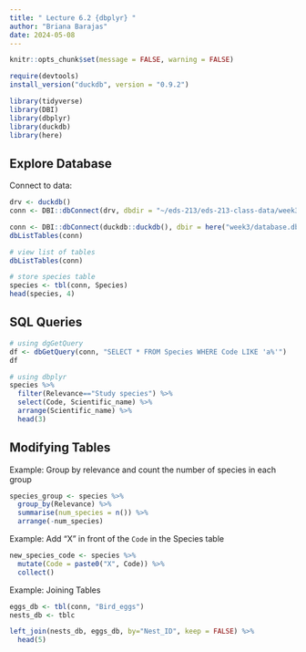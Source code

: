 ```yaml
---
title: " Lecture 6.2 {dbplyr} "
author: "Briana Barajas"
date: 2024-05-08
---
```


```r
knitr::opts_chunk$set(message = FALSE, warning = FALSE)
```

```r
require(devtools)
install_version("duckdb", version = "0.9.2")
```


```r
library(tidyverse)
library(DBI)
library(dbplyr)
library(duckdb)
library(here)
```

## Explore Database

Connect to data:

```r
drv <- duckdb()
conn <- DBI::dbConnect(drv, dbdir = "~/eds-213/eds-213-class-data/week3/database.db")
```

```r
conn <- DBI::dbConnect(duckdb::duckdb(), dbir = here("week3/database.db"))
dbListTables(conn)
```

```r
# view list of tables
dbListTables(conn)

# store species table
species <- tbl(conn, Species)
head(species, 4)
```


## SQL Queries
```r
# using dgGetQuery
df <- dbGetQuery(conn, "SELECT * FROM Species WHERE Code LIKE 'a%'")
df

# using dbplyr
species %>%
  filter(Relevance=="Study species") %>%
  select(Code, Scientific_name) %>%
  arrange(Scientific_name) %>%
  head(3)
```

## Modifying Tables

Example: Group by relevance and count the number of species in each group
```r
species_group <- species %>% 
  group_by(Relevance) %>% 
  summarise(num_species = n()) %>% 
  arrange(-num_species)
```

Example: Add "X" in front of the `Code` in the Species table
```r
new_species_code <- species %>% 
  mutate(Code = paste0("X", Code)) %>% 
  collect()
```

Example: Joining Tables
```r
eggs_db <- tbl(conn, "Bird_eggs")
nests_db <- tblc

left_join(nests_db, eggs_db, by="Nest_ID", keep = FALSE) %>%
  head(5)
```


